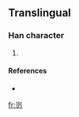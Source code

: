 ==Translingual==

===Han character===
{{Han char|rn=46|rad=山|as=03|sn=6|four=|canj=山尸竹戈 (USHI)}}

# {{defn|Han|sort=山03}}

====References====
* {{Han ref|kx=0307.271|hdz=10762.051|uh=5C83|ud=23683}}

[[fr:岃]]